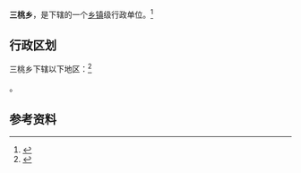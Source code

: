 {{中国乡级行政区|53/06/29/207/000}}

'''三桃乡'''，是{{PRC admin/fullname|53/06/29/207/000|3}}下辖的一个[[乡镇|乡镇]]级行政单位。<ref>{{PRC admin/ref sgc|{{PRC admin/parent|53/06/29/207/000}}}}</ref>

== 行政区划 ==

三桃乡下辖以下地区：<ref>{{PRC admin/ref sgc|53/06/29/207/000}}</ref>

{{PRC admin/children|53/06/29/207/000}}。

== 参考资料 ==

{{reflist}}

{{行政区划小作品}}
{{PRC admin/navcat|53/06/29/207/000}}